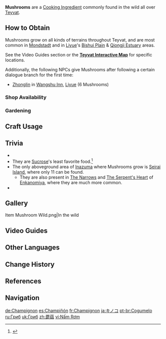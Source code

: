 {{About|the cooking ingredient|other types of mushrooms|Mushroom (Disambiguation)}}
{{Item Infobox
|id           = 100011
|image        = Item Mushroom.png
|type         = Cooking Ingredients
|invCategory  = Materials
|description  = Hardy common fungi. Can grow anywhere with the right amount of shade and moisture.
|source1      = Found in the wild
|source2      = {{Sold By|Mushroom}}
|source3      = Reward from [[Expedition]]s
|source4      = [[Gardening]] with [[A Path of Value: Jade Field|Jade Field]]
}}
'''Mushrooms''' are a [[Cooking Ingredient]] commonly found in the wild all over [[Teyvat]].

==How to Obtain==
Mushrooms grow on all kinds of terrains throughout Teyvat, and are most common in [[Mondstadt]] and in [[Liyue]]'s [[Bishui Plain]] & [[Qiongji Estuary]] areas.

See the Video Guides section or the '''[https://webstatic-sea.mihoyo.com/app/ys-map-sea/index.html#/map/2?shown_types=162 Teyvat Interactive Map]''' for specific locations.

Additionally, the following NPCs give Mushrooms after following a certain dialogue branch for the first time:
*[[Zhonglin]] in [[Wangshu Inn]], [[Liyue]] (6 Mushrooms)

===Shop Availability===
{{Shop Availability}}

===Gardening===
{{Recipe
|type = Jade Field
|time = 2d 22h
|Mushroom Spore = 1
|sort = Mushroom Spore
}}

==Craft Usage==
{{Craft Usage}}

==Trivia==
* {{Mail Attachments by Category List}}
* They are [[Sucrose]]'s least favorite food.<ref>{{Ref/VO|Sucrose|Least Favorite Food}}</ref>
* The only aboveground area of [[Inazuma]] where Mushrooms grow is [[Seirai Island]], where only 11 can be found.
** They are also present in [[The Narrows]] and [[The Serpent's Heart]] of [[Enkanomiya]], where they are much more common.
* {{Related Items|type=variant}}

==Gallery==
<gallery>
Item Mushroom Wild.png|In the wild
</gallery>

==Video Guides==
{{EVT
|video1   = https://youtu.be/B7rB-UTP7IA
|caption1 = Mondstadt Farm Guide (209 Total)
}}

==Other Languages==
{{Other Languages
|default_hidden = 1
|en      = Mushroom
|zhs     = 蘑菇
|zhs_rm  = Mógū
|zht     = 蘑菇
|zht_rm  = Mógū
|zh_tl   = Mushroom
|ja      = キノコ
|ja_rm   = Kinoko
|ja_tl   = Mushroom
|ko      = 버섯
|ko_tl   = Mushroom
|es      = Champiñón
|es_tl   = Mushroom
|fr      = Champignon
|fr_tl   = Mushroom
|ru      = Гриб
|ru_tl   = Mushroom
|th      = Mushroom
|vi      = Nấm Rơm
|vi_tl   = {{w|Volvariella volvacea|Straw Mushroom}}
|de      = Champignon
|de_tl   = {{w|Champignon}}
|id      = Mushroom
|pt      = Cogumelo
|pt_tl   = Mushroom
|tr      = Mantar
|tr_tl   = Mushroom
|it      = Fungo
|it_tl   = Mushroom
}}

==Change History==
{{Change History|1.0}}

==References==
{{Reflist}}

==Navigation==
{{Material Navbox|type=Crafting Materials}}

[[de:Champignon]]
[[es:Champiñón]]
[[fr:Champignon]]
[[ja:キノコ]]
[[pt-br:Cogumelo]]
[[ru:Гриб]]
[[uk:Гриб]]
[[zh:蘑菇]]
[[vi:Nấm Rơm]]